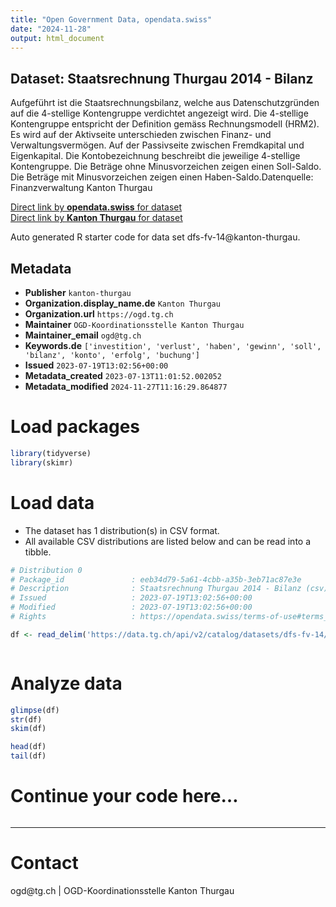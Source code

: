 ```yaml
---
title: "Open Government Data, opendata.swiss"
date: "2024-11-28"
output: html_document
---
```


## Dataset: Staatsrechnung Thurgau 2014 - Bilanz

Aufgeführt ist die Staatsrechnungsbilanz, welche aus Datenschutzgründen auf die 4-stellige Kontengruppe verdichtet angezeigt wird. Die 4-stellige Kontengruppe entspricht der Definition gemäss Rechnungsmodell (HRM2). Es wird auf der Aktivseite unterschieden zwischen Finanz- und Verwaltungsvermögen. Auf der Passivseite zwischen Fremdkapital und Eigenkapital. Die Kontobezeichnung beschreibt die jeweilige 4-stellige Kontengruppe. Die Beträge ohne Minusvorzeichen zeigen einen Soll-Saldo. Die Beträge mit Minusvorzeichen zeigen einen Haben-Saldo.Datenquelle: Finanzverwaltung Kanton Thurgau

[Direct link by **opendata.swiss** for dataset](https://opendata.swiss/de/dataset/staatsrechnung-thurgau-2014-bilanz)<br>
[Direct link by **Kanton Thurgau** for dataset](https://data.tg.ch/explore/dataset/dfs-fv-14/)

Auto generated R starter code for data set dfs-fv-14@kanton-thurgau.

## Metadata

- **Publisher** `kanton-thurgau`
- **Organization.display_name.de** `Kanton Thurgau`
- **Organization.url** `https://ogd.tg.ch`
- **Maintainer** `OGD-Koordinationsstelle Kanton Thurgau`
- **Maintainer_email** `ogd@tg.ch`
- **Keywords.de** `['investition', 'verlust', 'haben', 'gewinn', 'soll', 'bilanz', 'konto', 'erfolg', 'buchung']`
- **Issued** `2023-07-19T13:02:56+00:00`
- **Metadata_created** `2023-07-13T11:01:52.002052`
- **Metadata_modified** `2024-11-27T11:16:29.864877`


# Load packages

```r

library(tidyverse)
library(skimr)

```

# Load data

-   The dataset has 1 distribution(s) in CSV format.
-   All available CSV distributions are listed below and can be read into a tibble.

```r

# Distribution 0
# Package_id               : eeb34d79-5a61-4cbb-a35b-3eb71ac87e3e
# Description              : Staatsrechnung Thurgau 2014 - Bilanz (csv)
# Issued                   : 2023-07-19T13:02:56+00:00
# Modified                 : 2023-07-19T13:02:56+00:00
# Rights                   : https://opendata.swiss/terms-of-use#terms_by

df <- read_delim('https://data.tg.ch/api/v2/catalog/datasets/dfs-fv-14/exports/csv?use_labels=true')



```

# Analyze data

```r

glimpse(df)
str(df)
skim(df)

head(df)
tail(df)

```

# Continue your code here...

```r

```

------------------------------------------------------------------------

# Contact

ogd@tg.ch | OGD-Koordinationsstelle Kanton Thurgau

